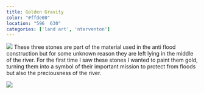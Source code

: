 ```yaml
---
title: Golden Gravity
color: "#ffde00"
location: "596  630"
categories: ['land art', 'nterventon']
---
```


![](gravity/cover.jpg)
These three stones are part of the material used in the anti flood construction but for some unknown reason they are left lying in the middle of the river. For the first time I saw these stones I wanted to paint them gold, turning them into a symbol of their important mission to protect from floods but also the preciousness of the river.

<VideoPlayer src="Nexus/qgp5csw15g8kraqyhaxw"  />

![](gravity/before.jpg)

<Gallery folder="gravity/impressions" grid={2}  />

